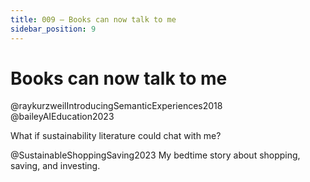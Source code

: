 ```yaml
---
title: 009 — Books can now talk to me
sidebar_position: 9
---
```


# Books can now talk to me

@raykurzweilIntroducingSemanticExperiences2018
@baileyAIEducation2023

What if sustainability literature could chat with me?

@SustainableShoppingSaving2023 My bedtime story about shopping, saving, and investing.